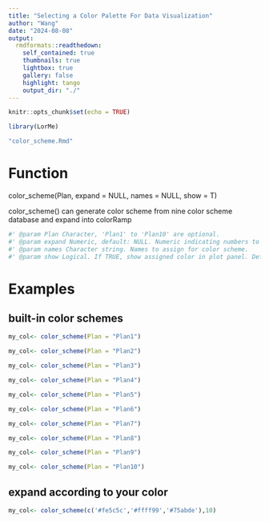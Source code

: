 ```yaml
---
title: "Selecting a Color Palette For Data Visualization"
author: "Wang"
date: "2024-08-08"
output: 
  rmdformats::readthedown:
    self_contained: true
    thumbnails: true
    lightbox: true
    gallery: false
    highlight: tango
    output_dir: "./"
---
```


```r
knitr::opts_chunk$set(echo = TRUE)
```

```r
library(LorMe)

"color_scheme.Rmd"
```

# Function

color_scheme(Plan, expand = NULL, names = NULL, show = T)

color_scheme() can generate color scheme from nine color scheme database and expand into colorRamp

```r

#' @param Plan Character, 'Plan1' to 'Plan10' are optional.
#' @param expand Numeric, default: NULL. Numeric indicating numbers to expand color scheme into colorRamp.
#' @param names Character string. Names to assign for color scheme.
#' @param show Logical. If TRUE, show assigned color in plot panel. Default: TRUE.
```

# Examples

## built-in color schemes

```r
my_col<- color_scheme(Plan = "Plan1")
```

```r
my_col<- color_scheme(Plan = "Plan2")
```

```r
my_col<- color_scheme(Plan = "Plan3")
```

```r
my_col<- color_scheme(Plan = "Plan4")
```

```r
my_col<- color_scheme(Plan = "Plan5")
```

```r
my_col<- color_scheme(Plan = "Plan6")
```

```r
my_col<- color_scheme(Plan = "Plan7")
```

```r
my_col<- color_scheme(Plan = "Plan8")
```

```r
my_col<- color_scheme(Plan = "Plan9")
```

```r
my_col<- color_scheme(Plan = "Plan10")
```

## expand according to your color

```r
my_col<- color_scheme(c('#fe5c5c','#ffff99','#75abde'),10)
```
